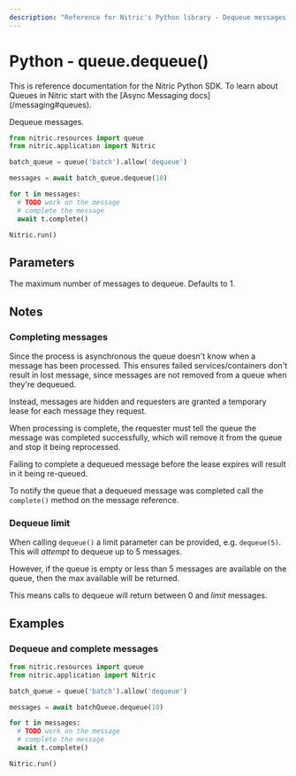 ```yaml
---
description: "Reference for Nitric's Python library - Dequeue messages."
---
```


# Python - queue.dequeue()

<Note>
  This is reference documentation for the Nitric Python SDK. To learn about
  Queues in Nitric start with the [Async Messaging docs](/messaging#queues).
</Note>

Dequeue messages.

```python
from nitric.resources import queue
from nitric.application import Nitric

batch_queue = queue('batch').allow('dequeue')

messages = await batch_queue.dequeue(10)

for t in messages:
  # TODO work on the message
  # complete the message
  await t.complete()

Nitric.run()
```

## Parameters

<Properties>
  <Property name="limit" type="number">
    The maximum number of messages to dequeue. Defaults to 1.
  </Property>
</Properties>

## Notes

### Completing messages

Since the process is asynchronous the queue doesn't know when a message has been processed. This ensures failed services/containers don't result in lost message, since messages are not removed from a queue when they're dequeued.

Instead, messages are hidden and requesters are granted a temporary lease for each message they request.

When processing is complete, the requester must tell the queue the message was completed successfully, which will remove it from the queue and stop it being reprocessed.

<Note>
  Failing to complete a dequeued message before the lease expires will result in
  it being re-queued.
</Note>

To notify the queue that a dequeued message was completed call the `complete()` method on the message reference.

### Dequeue limit

When calling `dequeue()` a limit parameter can be provided, e.g. `dequeue(5)`. This will _attempt_ to dequeue up to 5 messages.

However, if the queue is empty or less than 5 messages are available on the queue, then the max available will be returned.

This means calls to dequeue will return between 0 and _limit_ messages.

## Examples

### Dequeue and complete messages

```python
from nitric.resources import queue
from nitric.application import Nitric

batch_queue = queue('batch').allow('dequeue')

messages = await batchQueue.dequeue(10)

for t in messages:
  # TODO work on the message
  # complete the message
  await t.complete()

Nitric.run()
```
